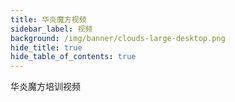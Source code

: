 ```yaml
---
title: 华炎魔方视频
sidebar_label: 视频
background: /img/banner/clouds-large-desktop.png
hide_title: true
hide_table_of_contents: true
---
```



<div class="text-center mx-auto max-w-md px-4 sm:max-w-3xl sm:px-6 lg:px-8 pt-12 lg:max-w-7xl">
  <p class="mt-2 text-3xl font-extrabold text-gray-900 tracking-tight md:text-5xl">
    华炎魔方培训视频
  </p>
</div>


<div class="mt-10 mx-auto max-w-md px-4 grid gap-8 sm:max-w-lg sm:px-6 lg:px-8 lg:grid-cols-3 lg:max-w-7xl">

  <Card image="https://www-steedos-com.oss-accelerate.aliyuncs.com/videos/steedos/steedos-open-source.jpg"
    category="华炎魔方概览"
    title="点击鼠标，就能编程"
    href="https://www-steedos-com.oss-accelerate.aliyuncs.com/videos/steedos/steedos-open-source.mp4"/>

  <Card image="https://www-steedos-com.oss-accelerate.aliyuncs.com/videos/creator/steedos-platform-features.jpg"
    category="华炎魔方概览"
    title="华炎魔方十大引擎，开发效率提升十倍"
    href="/videos/steedos-platform-features/"/>


  <Card image="http://vod.steedos.com/image/cover/D97E503BEA3441D7BD807AF1AC9A95B5-6-2.png"
    category="低代码培训课程"
    title="如何创建自定义应用程序"
    href="/videos/lesson-object/"/>

  <Card image="http://vod.steedos.com/image/cover/608CD349AB534EA496E649EFFB3423A1-6-2.png"
    category="低代码培训课程"
    title="如何为自定义对象创建子表"
    href="/videos/lesson-object-relationship/"/>
    

  <Card image="https://www-steedos-com.oss-accelerate.aliyuncs.com/videos/workflow/admin-contracts.jpg"
    category="审批王"
    title="如何设计审批流程"
    href="/videos/workflow/admin-contracts/"/>

  <Card image="https://www-steedos-com.oss-accelerate.aliyuncs.com/videos/workflow/user-contracts.jpg"
    category="审批王"
    title="如何填单和审批"
    href="/videos/workflow/user-contracts/"/>

</div>

<br/><br/>